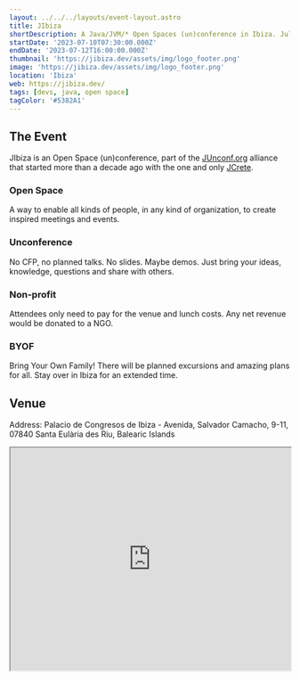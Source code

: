 ```yaml
---
layout: ../../../layouts/event-layout.astro
title: JIbiza
shortDescription: A Java/JVM/* Open Spaces (un)conference in Ibiza. July 10-12, 2023
startDate: '2023-07-10T07:30:00.000Z'
endDate: '2023-07-12T16:00:00.000Z'
thumbnail: 'https://jibiza.dev/assets/img/logo_footer.png'
image: 'https://jibiza.dev/assets/img/logo_footer.png'
location: 'Ibiza'
web: https://jibiza.dev/
tags: [devs, java, open space]
tagColor: '#5382A1'
---
```


## The Event

JIbiza is an Open Space (un)conference, part of the <a target="_blank" href="https://junconf.org/">JUnconf.org</a> alliance that started more than a decade ago with the one and only <a target="_blank" href="https://www.jcrete.org/">JCrete</a>.

### Open Space

A way to enable all kinds of people, in any kind of organization, to create inspired meetings and events.

### Unconference

No CFP, no planned talks. No slides. Maybe demos. Just bring your ideas, knowledge, questions and share with others.

### Non-profit

Attendees only need to pay for the venue and lunch costs. Any net revenue would be donated to a NGO.

### BYOF

Bring Your Own Family! There will be planned excursions and amazing plans for all. Stay over in Ibiza for an extended time.

## Venue

Address: Palacio de Congresos de Ibiza - Avenida, Salvador Camacho, 9-11, 07840 Santa Eulària des Riu, Balearic Islands

<iframe
  style="width: 100%; height: 400px;"
  height="400"
  allowfullscreen=""
  loading="lazy"
  referrerpolicy="no-referrer-when-downgrade"
  src="https://www.google.com/maps/embed?pb=!1m18!1m12!1m3!1d3101.301623665329!2d1.5419750766976563!3d38.98561197170541!2m3!1f0!2f0!3f0!3m2!1i1024!2i768!4f13.1!3m3!1m2!1s0x12993ffaaaaaaaab%3A0x5105da1da1daf52!2sPalacio%20de%20Congresos%20de%20Ibiza!5e0!3m2!1ses!2ses!4v1687788418167!5m2!1ses!2ses"
  aria-label="Palacio de Congresos de Ibiza - Avenida, Salvador Camacho, 9-11, 07840 Santa Eulària des Riu, Balearic Islands"
></iframe>
